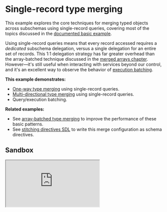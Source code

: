 # Single-record type merging

This example explores the core techniques for merging typed objects across subschemas using single-record queries, covering most of the topics discussed in the [documented basic example](/docs/approaches/type-merging#basic-example).

Using single-record queries means that every record accessed requires a _dedicated_ subschema delegation, versus a single delegation for an entire set of records. This 1:1 delegation strategy has far greater overhead than the array-batched technique discussed in the [merged arrays chapter](../type-merging-arrays). However&mdash;it's still useful when interacting with services beyond our control, and it's an excellent way to observe the behavior of [execution batching](/docs/handbook/appendices/batching-arrays-and-queries#what-is-query-batching).

**This example demonstrates:**

- [One-way type merging](/docs/approaches/type-merging#basic-example) using single-record queries.
- [Multi-directional type merging](/docs/approaches/type-merging#unidirectional-merges) using single-record queries.
- Query/execution batching.

**Related examples:**

- See [array-batched type merging](/docs/handbook/type-merging-arrays) to improve the performance of these basic patterns.
- See [stitching directives SDL](/docs/handbook/stitching-directives-sdl) to write this merge configuration as schema directives.

## Sandbox

<iframe
  src="https://codesandbox.io/embed/github/ardatan/schema-stitching/tree/master/examples/type-merging-single-records?fontsize=14&hidenavigation=1&theme=dark"
  className="mt-6 w-full h-[500px] rounded-md"
  title="type-merging-single-records"
  allow="geolocation; microphone; camera; midi; vr; accelerometer; gyroscope; payment; ambient-light-sensor; encrypted-media; usb"
  sandbox="allow-modals allow-forms allow-popups allow-scripts allow-same-origin"
/>

> You can also see the project on GitHub [here](https://github.com/ardatan/schema-stitching/tree/master/examples/type-merging-single-records).

The following services are available for interactive queries:

- **Stitched gateway:** http://localhost:4000/graphql
- _Manufacturers subservice_: http://localhost:4001/graphql
- _Products subservice_: http://localhost:4002/graphql
- _Storefronts subservice_: http://localhost:4003/graphql

## Summary

Visit the [stitched gateway](http://localhost:4000/graphql) and try running the following query:

```graphql
query {
  storefront(id: "2") {
    id
    name
    products {
      upc
      name
      manufacturer {
        products {
          upc
          name
        }
        name
      }
    }
  }
}
```

If you study the results of this query, the final composition traverses across the service graph:

- `Storefront` (Storefronts schema)
  - `Storefront.products -> Product` (Products schema)
    - `Product.manufacturer -> Manufacturer` (Products + Manufacturers schemas)
      - `Manufacturer.products` (Products schema)
      - `Manufacturer.name` (Manufacturers schema)

That means the gateway performed three rounds of resolution for each service's data (`Services -> Products -> Manufacturers`).

### Batching

While the gateway performed three _rounds_ of resolution, it actually had to perform a single subschema delegation (or, proxy) _per record_ in each round because we're only fetching one record at a time. This is both expensive for the gateway to process, and for the subservice to fulfill. Thankfully, stitching has a built-in solution for the later inefficiency. Clear your gateway terminal log and run the following query in GraphiQL:

```graphql
query {
  storefront(id: "2") {
    products {
      upc
      name
    }
  }
}
```

The Products executor is setup to log all of its operations, so you can watch what's being requested in the gateway terminal window. Find these lines in the root `index.js` file and try adjusting the `batch` setting:

```js
schema: await introspectSchema(productsExec),
executor: makeRemoteExecutor('http://localhost:4002/graphql', { log: true }),
batch: true, // << try turning this on and off
```

With `batch: false`, the above query logs the following:

```graphql
# -- OPERATION 2020-12-03T15:32:41.900Z:
query ($_v0_upc: ID!) {
  product(upc: $_v0_upc) {
    __typename
    name
    upc
  }
}

# -- OPERATION 2020-12-03T15:32:41.901Z:
query ($_v0_upc: ID!) {
  product(upc: $_v0_upc) {
    __typename
    name
    upc
  }
}

# -- OPERATION 2020-12-03T15:32:41.903Z:
query ($_v0_upc: ID!) {
  product(upc: $_v0_upc) {
    __typename
    name
    upc
  }
}
```

Notice that we're sending **three seperate requests** to the Products service to resolve each record in the product set. That's extremely inefficient. Switching to `batch: true` changes the output to:

```graphql
# -- OPERATION 2020-12-03T15:36:22.889Z:
query ($graphqlTools0__v0_upc: ID!, $graphqlTools1__v0_upc: ID!, $graphqlTools2__v0_upc: ID!) {
  graphqlTools0_product: product(upc: $graphqlTools0__v0_upc) {
    __typename
    name
    upc
  }
  graphqlTools1_product: product(upc: $graphqlTools1__v0_upc) {
    __typename
    name
    upc
  }
  graphqlTools2_product: product(upc: $graphqlTools2__v0_upc) {
    __typename
    name
    upc
  }
}
```

Now we're sending a **single request** that resolves all three single-record queries at once, courtesy of [batched execution](/docs/handbook/appendices/batching-arrays-and-queries#what-is-query-batching). There are very few reasons NOT to enable this free batching optimization (it will be enabled by default in the future).

Batch execution is superb for optimizing the exchange with the subservices. However, there are still overhead processing costs on the gateway for delegating each record individually, so batch execution alone is not a perfect solution. The best optimization strategy is to pair batch execution with delegating [arrays of records](/docs/handbook/type-merging-arrays) at a time.
